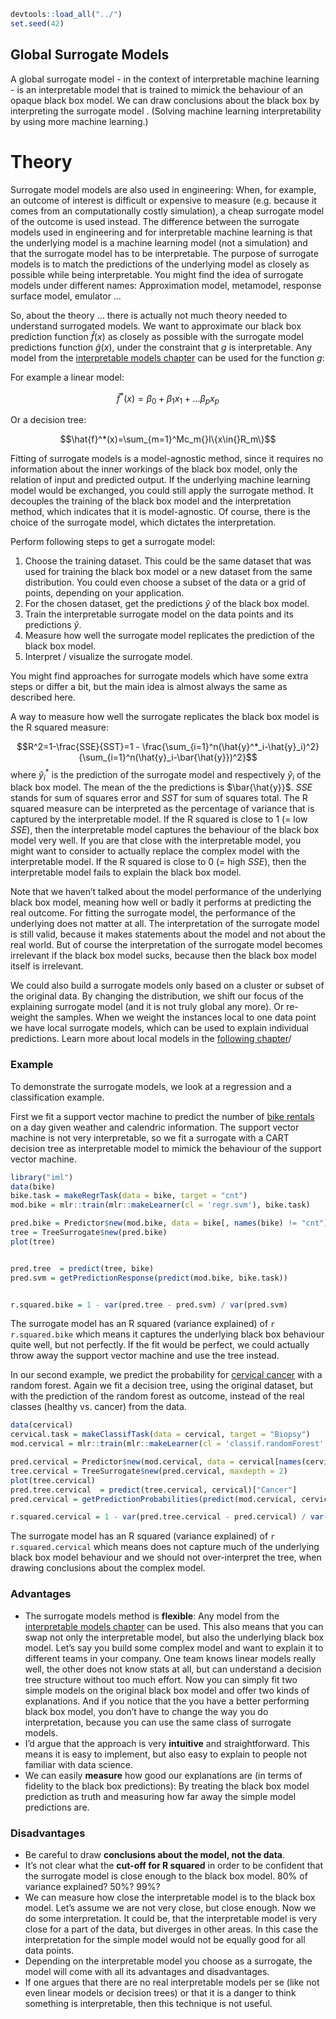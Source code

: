 ```r
devtools::load_all("../")
set.seed(42)
```


## Global Surrogate Models  {#global}

A global surrogate model - in the context of interpretable machine learning - is an interpretable model that is trained to mimick the behaviour of an opaque black box model. We can draw conclusions about the black box by interpreting the surrogate model . (Solving machine learning interpretability by using more machine learning.)


# Theory

<!-- origins -->
Surrogate model models are also used in engineering:
When, for example, an outcome of interest is difficult or expensive to measure (e.g. because it comes from an computationally costly simulation), a cheap surrogate model of the outcome is used instead. 
The difference between the surrogate models used in engineering and for interpretable machine learning is that the underlying model is a machine learning model (not a simulation) and that the surrogate model has to be interpretable. 
The purpose of surrogate models is to match the predictions of the underlying model as closely as possible while being interpretable.
You might find the idea of surrogate models under different names:
Approximation model, metamodel, response surface model, emulator ...

So, about the theory ... there is actually not much theory needed to understand surrogated models. 
We want to approximate our black box prediction function $\hat{f}(x)$ as closely as possible with the surrogate model predictions function $\hat{g}(x)$, under the constraint that $g$ is interpretable.
Any model from the [interpretable models chapter](#simple) can be used for the function $g$:

For example a linear model:

$$\hat{f}^*(x)=\beta_0+\beta_1{}x_1{}+\ldots\beta_p{}x_p$$

Or a decision tree:

$$\hat{f}^*(x)=\sum_{m=1}^Mc_m{}I\{x\in{}R_m\}$$

Fitting of surrogate models is a model-agnostic method, since it requires no information about the inner workings of the black box model, only the relation of input and predicted output. 
If the underlying machine learning model would be exchanged, you could still apply the surrogate method.
It decouples the training of the black box model and the interpretation method, which indicates that it is model-agnostic.
Of course, there is the choice of the surrogate model, which dictates the interpretation.


Perform following steps to get a surrogate model:

1. Choose the training dataset. 
This could be the same dataset that was used for training the black box model or a new dataset from the same distribution.
You could even choose a subset of the data or a grid of points, depending on your application. 
1. For the chosen dataset, get the predictions $\hat{y}$ of the black box model.
1. Train the interpretable surrogate model on the data points and its predictions $\hat{y}$.
1. Measure how well the surrogate model replicates the prediction of the black box model.
1. Interpret / visualize the surrogate model.

You might find approaches for surrogate models which have some extra steps or differ a bit, but the main idea is almost always the same as described here.

<!-- other way to think about it -->
A way to measure how well the surrogate replicates the black box model is the R squared measure: 

$$R^2=1-\frac{SSE}{SST}=1 - \frac{\sum_{i=1}^n(\hat{y}^*_i-\hat{y}_i)^2}{\sum_{i=1}^n(\hat{y}_i-\bar{\hat{y}})^2}$$
where $\hat{y}^*_i$ is the prediction of the surrogate model and respectively $\hat{y}_i$ of the black box model.
The mean of the the predictions is $\bar{\hat{y}}$.
$SSE$ stands for sum of squares error and $SST$ for sum of squares total. 
The R squared measure can be interpreted as the percentage of variance that is captured by the interpretable model. 
If the R squared is close to 1 (= low $SSE$), then the interpretable model captures the behaviour of the black box model very well. 
If you are that close with the interpretable model, you might want to consider to actually replace the complex model with the interpretable model.
If the R squared is close to 0 (= high $SSE$), then the interpretable model fails to explain the black box model. \

Note that we haven't talked about the model performance of the underlying black box model, meaning how well or badly it performs at predicting the real outcome. 
For fitting the surrogate model, the performance of the underlying does not matter at all. 
The interpretation of the surrogate model is still valid, because it makes statements about the model and not about the real world.
But of course the interpretation of the surrogate model becomes irrelevant if the black box model sucks, because then the black box model itself is irrelevant.



<!-- More ideas-->
We could also build a surrogate models only based on a cluster or subset of the original data. 
By changing the distribution, we shift our focus of the explaining surrogate model (and it is not truly global any more).
Or re-weight the samples. 
When we weight the instances local to one data point we have local surrogate models, which can be used to explain individual predictions. 
Learn more about local models in the [following chapter](#lime)/


### Example
To demonstrate the surrogate models, we look at a regression and a classification example.

First we fit a support vector machine to predict the number of [bike rentals](#bike-data) on a day given weather and calendric information.
The support vector machine is not very interpretable, so we fit a surrogate with a CART decision tree as interpretable model to mimick the behaviour of the support vector machine.

```r
library("iml")
data(bike)
bike.task = makeRegrTask(data = bike, target = "cnt")
mod.bike = mlr::train(mlr::makeLearner(cl = 'regr.svm'), bike.task)

pred.bike = Predictor$new(mod.bike, data = bike[, names(bike) != "cnt"])
tree = TreeSurrogate$new(pred.bike) 
plot(tree)


pred.tree  = predict(tree, bike)
pred.svm = getPredictionResponse(predict(mod.bike, bike.task))


r.squared.bike = 1 - var(pred.tree - pred.svm) / var(pred.svm)
```

The surrogate model has an R squared (variance explained) of `r r.squared.bike` which means it captures the underlying black box behaviour quite well, but not perfectly.
If the fit would be perfect, we could actually throw away the support vector machine and use the tree instead.

In our second example, we predict the probability for [cervical cancer](#cervical) with a random forest.
Again we fit a decision tree, using the original dataset, but with the prediction of the random forest as outcome, instead of the real classes (healthy vs. cancer) from the data.

```r
data(cervical)
cervical.task = makeClassifTask(data = cervical, target = "Biopsy")
mod.cervical = mlr::train(mlr::makeLearner(cl = 'classif.randomForest', predict.type = "prob"), cervical.task)

pred.cervical = Predictor$new(mod.cervical, data = cervical[names(cervical) != "Biopsy"])
tree.cervical = TreeSurrogate$new(pred.cervical, maxdepth = 2) 
plot(tree.cervical)
pred.tree.cervical  = predict(tree.cervical, cervical)["Cancer"]
pred.cervical = getPredictionProbabilities(predict(mod.cervical, cervical.task))

r.squared.cervical = 1 - var(pred.tree.cervical - pred.cervical) / var(pred.cervical)
```

The surrogate model has an R squared (variance explained) of `r r.squared.cervical` which means does not capture much of the underlying black box model behaviour and we should not over-interpret the tree, when drawing conclusions about the complex model.

### Advantages 
- The surrogate models method is **flexible**: Any model from the [interpretable models chapter](#simple) can be used.
This also means that you can swap not only the interpretable model, but also the underlying black box model.
Let's say you build some complex model and want to explain it to different teams in your company.
One team knows linear models really well, the other does not know stats at all, but can understand a decision tree structure without too much effort. 
Now you can simply fit two simple models on the original black box model and offer two kinds of explanations.
And if you notice that the you have a better performing black box model, you don't have to change the way you do interpretation, because you can use the same class of surrogate models.
- I'd argue that the approach is very **intuitive** and straightforward.
This means it is easy to implement, but also easy to explain to people not familiar with data science.
- We can easily **measure** how good our explanations are (in terms of fidelity to the black box predictions): 
By treating the black box model prediction as truth and measuring how far away the simple model predictions are.

### Disadvantages
- Be careful to draw **conclusions about the model, not the data**. 
- It's not clear what the **cut-off for R squared** in order to be confident that the surrogate model is close enough to the black box model.
80% of variance explained? 50%? 99%?
- We can measure how close the interpretable model is to the black box model. 
Let's assume we are not very close, but close enough. 
Now we do some interpretation. 
It could be, that the interpretable model is very close for a part of the data, but diverges in other areas. 
In this case the interpretation for the simple model would not be equally good for all data points.
- Depending on the interpretable model you choose as a surrogate, the model will come with all its advantages and disadvantages. 
- If one argues that there are no real interpretable models per se (like not even linear models or decision trees) or that it is a danger to think something is interpretable, then this technique is not useful.
